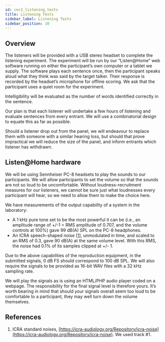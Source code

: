 ```yaml
---
id: cec2_listening_tests
title: Listening Tests
sidebar_label: Listening Tests
sidebar_position: 10
---
```


## Overview

The  listeners will be provided with a USB stereo headset to complete the listening experiment. The experiment will be run by our “Listen@Home” web software running on either the participant’s own computer or a tablet we supply. The software plays each sentence once, then the participant speaks aloud what they think was said by the target talker. Their response is recorded by the headset’s microphone for offline scoring. We ask that the participant uses a quiet room for the experiment.

Intelligibility will be evaluated as the number of words identified correctly in the sentence.

Our plan is that each listener will undertake a few hours of listening and evaluate sentences from every entrant. We will use a combinatorial design to equate this as far as possible.

Should a listener drop out from the panel, we will endeavour to replace them with someone with a similar hearing loss, but should that prove impractical we will reduce the size of the panel, and inform entrants which listener has withdrawn.

## Listen@Home hardware

We will be using Sennheiser PC-8 headsets to play the sounds to our participants. We will allow participants to set the volume so that the sounds are not so loud to be uncomfortable. Without loudness-recruitment measures for our listeners, we cannot be sure just what loudnesses every participant will hear, so we need to allow them to make the choice here.

We have measurements of the output capability of a system in the laboratory:

- A 1 kHz pure tone set to be the most powerful it can be (i.e., an amplitude range of +/-1 = RMS amplitude of 0.707, and the volume controls at 100%) gave 99 dB(A) SPL on the PC-8 headphones.
- An ICRA speech-shaped noise \[[1](#refs)\], unmodulated in time, and scaled to an RMS of 0.3, gave 90 dB(A) at the same volume level. With this RMS, the noise had 0.1% of its samples clipped at +/- 1.

Due to the above capabilities of the reproduction equipment, in the submitted signals, 0 dB FS should correspond to 100 dB SPL. We will also require the signals to be provided as 16-bit WAV files with a 32 kHz sampling rate.

We will play the signals as is using an HTML/PHP audio player coded on a webpage. The responsibility for the final signal level is therefore yours. It’s worth bearing in mind that should your signals overall seem too loud to be comfortable to a participant, they may well turn down the volume themselves.

## References

<a name="refs"></a>

1. ICRA standard noises, [https://icra-audiology.org/Repository/icra-noise](https://icra-audiology.org/Repository/icra-noise). We used track #1.
